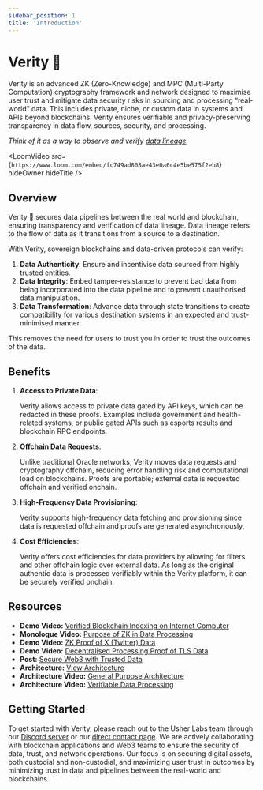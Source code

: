 ```yaml
---
sidebar_position: 1
title: 'Introduction'
---
```



# Verity 🧪

Verity is an advanced ZK (Zero-Knowledge) and MPC (Multi-Party Computation) cryptography framework and network designed to maximise user trust and mitigate data security risks in sourcing and processing “real-world” data. This includes private, niche, or custom data in systems and APIs beyond blockchains. Verity ensures verifiable and privacy-preserving transparency in data flow, sources, security, and processing.

_Think of it as a way to observe and verify [data lineage](https://www.ibm.com/topics/data-lineage)._

<LoomVideo
	src={`https://www.loom.com/embed/fc749ad808ae43e0a6c4e5be575f2eb8`}
	hideOwner
	hideTitle
/>

## Overview

Verity 🧪 secures data pipelines between the real world and blockchain, ensuring transparency and verification of data lineage. Data lineage refers to the flow of data as it transitions from a source to a destination.

With Verity, sovereign blockchains and data-driven protocols can verify:

1. **Data Authenticity**: Ensure and incentivise data sourced from highly trusted entities.
2. **Data Integrity**: Embed tamper-resistance to prevent bad data from being incorporated into the data pipeline and to prevent unauthorised data manipulation.
3. **Data Transformation**: Advance data through state transitions to create compatibility for various destination systems in an expected and trust-minimised manner.

This removes the need for users to trust you in order to trust the outcomes of the data.

## Benefits

1. **Access to Private Data**:

   Verity allows access to private data gated by API keys, which can be redacted in these proofs. Examples include government and health-related systems, or public gated APIs such as esports results and blockchain RPC endpoints.

2. **Offchain Data Requests**:

   Unlike traditional Oracle networks, Verity moves data requests and cryptography offchain, reducing error handling risk and computational load on blockchains. Proofs are portable; external data is requested offchain and verified onchain.

3. **High-Frequency Data Provisioning**:

   Verity supports high-frequency data fetching and provisioning since data is requested offchain and proofs are generated asynchronously.

4. **Cost Efficiencies**:

   Verity offers cost efficiencies for data providers by allowing for filters and other offchain logic over external data. As long as the original authentic data is processed verifiably within the Verity platform, it can be securely verified onchain.

## Resources

- **Demo Video:** [Verified Blockchain Indexing on Internet Computer](https://www.loom.com/share/86b56c41862d45fa899d05f955052bc0?sid=ee6514ad-0e9f-458f-92d8-19091dd309b4)
- **Monologue Video:** [Purpose of ZK in Data Processing](https://www.loom.com/share/05de51e4b9c9407c8146b7fa40754450?sid=4722285a-e49b-4a11-b13b-8ae81d6c0de2)
- **Demo Video:** [ZK Proof of X (Twitter) Data](https://www.loom.com/share/7af647012c7d4a31b335c4a907361d5f?sid=01c05d64-ef42-459a-82e2-e7a84ea505da)
- **Demo Video:** [Decentralised Processing Proof of TLS Data](https://www.loom.com/share/7a2a38986651416087acaa9f2d1c2c0f?sid=70e29f38-e647-4184-8de7-40a86c2ab0ae)
- **Post:** [Secure Web3 with Trusted Data](https://mirror.xyz/ryanwould.eth/OcM1YRfsDuLXfOQOvJ5kNmtjYb8mTbVmXPYdL4xZ4qo)
- **Architecture:** [View Architecture](https://miro.com/app/board/uXjVK4FD_7I=/?share_link_id=532402514253)
- **Architecture Video:** [General Purpose Architecture](https://www.loom.com/share/3454d9b3cd8943339fbb3d12c4371d5b?sid=8bdd04ac-cb72-4f80-bfcb-51ad7b11bdb5)
- **Architecture Video:** [Verifiable Data Processing](https://www.loom.com/share/01ec6503ac4a4c628bde417455187647?sid=82ca2ceb-600d-4b2e-879d-0dca205c5aa4)

## Getting Started

To get started with Verity, please reach out to the Usher Labs team through our [Discord server](https://go.usher.so/discord) or our [direct contact page](https://usher.so/contact). We are actively collaborating with blockchain applications and Web3 teams to ensure the security of data, trust, and network operations. Our focus is on securing digital assets, both custodial and non-custodial, and maximizing user trust in outcomes by minimizing trust in data and pipelines between the real-world and blockchains.

